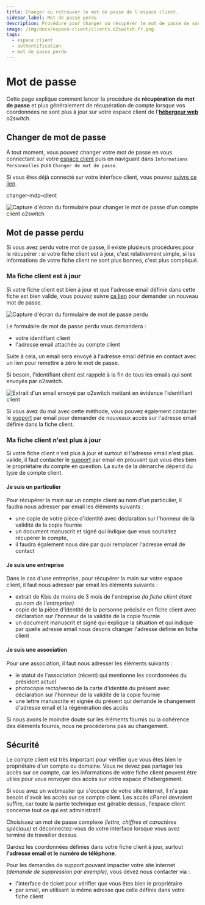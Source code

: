 ```yaml
---
title: Changer ou retrouver le mot de passe de l'espace client.
sidebar_label: Mot de passe perdu
description: Procédure pour changer ou récupérer le mot de passe de son espace client o2switch
image: /img/docs/espace-client/clients.o2switch.fr.png
tags:
  - espace client
  - authentification
  - mot de passe perdu
---
```


# Mot de passe

Cette page explique comment lancer la procédure de **récupération de mot de passe** et plus généralement de récupération
de compte lorsque vos coordonnées ne sont plus à jour sur votre espace client de
l'**[hébergeur web](https://www.o2switch.fr/hebergement-illimite/)** o2switch.

## Changer de mot de passe 

À tout moment, vous pouvez changer votre mot de passe en vous connectant sur votre
[espace client](https://clients.o2switch.fr/auth/connexion) puis en naviguant dans `Informations Personnelles` puis 
`Changer de mot de passe`.

 Si vous êtes déjà connecté sur votre interface client, vous pouvez 
 [suivre ce lien](https://clients.o2switch.fr/mon-compte/changer-mot-de-passe).

changer-mdp-client

<Image
    src="/img/docs/espace-client/auth/changer-mdp-client.png"
    title="Page pour changer le mot de passe de l'espace client o2switch"
    caption="Formulaire pour changer le mot de passe d'un compte client o2switch"
    alt="Capture d'écran du formulaire pour changer le mot de passe d'un compte client o2switch"
/>

## Mot de passe perdu

Si vous avez perdu votre mot de passe, il existe plusieurs procédures pour le récupérer : si votre fiche client est à
jour, c'est relativement simple, si les informations de votre fiche client ne sont plus bonnes, c'est plus compliqué.

### Ma fiche client est à jour

Si votre fiche client est bien à jour et que l'adresse email définie dans cette fiche est bien valide, vous pouvez
suivre [ce lien](https://clients.o2switch.fr/auth/mot-de-passe-perdu) pour demander un nouveau mot de passe. 

<Image
    src="/img/docs/espace-client/auth/mot-de-passe-perdu.png"
    title="Formulaire pour lancer la procédure de mot de passe perdu"
    caption="Pour lancer la procédure de mot de passe perdu, il faut renseigner votre identifiant et adresse email"
    alt="Capture d'écran du formulaire de mot de passe perdu"
/>

Le formulaire de mot de passe perdu vous demandera : 
  * votre identifiant client 
  * l'adresse email attachée au compte client 

Suite à cela, un email sera envoyé à l'adresse email définie en contact avec un lien pour remettre à zéro le mot de 
passe.

Si besoin, l'identifiant client est rappelé à la fin de tous les emails qui sont envoyés par o2switch. 

<Image
    src="/img/docs/espace-client/auth/rappel-identifiant-client.png"
    title="L'identifiant client est rappelé à la fin de chaque email"
    caption="L'identifiant de connexion est rappelé à la fin des emails envoyés par o2switch"
    alt="Extrait d'un email envoyé par o2switch mettant en évidence l'identifiant client"
/>

Si vous avez du mal avec cette méthode, vous pouvez également contacter le 
[support](https://www.o2switch.fr/support-hebergeur/) par email pour demander de nouveaux accès sur l'adresse email
définie dans la fiche client.

### Ma fiche client n'est plus à jour

Si votre fiche client n'est plus à jour et surtout si l'adresse email n'est plus valide, il faut contacter le
[support](https://www.o2switch.fr/support-hebergeur/) par email en prouvant que vous êtes bien le propriétaire du compte
en question. La suite de la démarche dépend du type de compte client. 

#### Je suis un particulier

Pour récupérer la main sur un compte client au nom d'un particulier, il faudra nous adresser par email les éléments
suivants : 
  - une copie de votre pièce d'identité avec déclaration sur l'honneur de la validité de la copie fournie
  - un document manuscrit et signé qui indique que vous souhaitez récupérer le compte,
  - il faudra également nous dire par quoi remplacer l'adresse email de contact

#### Je suis une entreprise

Dans le cas d'une entreprise, pour récupérer la main sur votre espace client, il faut nous adresser par email les
éléments suivants :
  - extrait de Kbis de moins de 3 mois de l'entreprise *(la fiche client étant au nom de l'entreprise)*
  - copie de la pièce d'identité de la personne précisée en fiche client avec déclaration sur l'honneur de la validité
    de la copie fournie
  - un document manuscrit et signé qui explique la situation et qui indique par quelle adresse email nous devons changer
    l'adresse définie en fiche client

#### Je suis une association

Pour une association, il faut nous adresser les éléments suivants : 
  - le statut de l'association (récent) qui mentionne les coordonnées du président actuel
  - photocopie recto/verso de la carte d'identité du présent avec déclaration sur l'honneur de la validité de la copie
    fournie
  - une lettre manuscrite et signée du présent qui demande le changement d'adresse email et la régénération des accès

Si nous avons le moindre doute sur les éléments fournis ou la cohérence des éléments fournis, nous ne procéderons pas au
changement. 

## Sécurité

Le compte client est très important pour vérifier que vous êtes bien le propriétaire d'un compte ou domaine. Vous ne
devez pas partager les accès sur ce compte, car les informations de votre fiche client peuvent être utiles pour vous
renvoyer des accès sur votre espace d'hébergement. 

Si vous avez un webmaster qui s'occupe de votre site internet, il n'a pas besoin d'avoir les accès sur ce compte client.
Les accès cPanel devraient suffire, car toute la partie technique est gérable dessus, l'espace client concerne tout ce
qui est administratif.

Choisissez un mot de passe complexe *(lettre, chiffres et caractères spéciaux)* et déconnectez-vous de votre interface
lorsque vous avez terminé de travailler dessus.

Gardez les coordonnées définies dans votre fiche client à jour, surtout **l'adresse email et le numéro de téléphone**.

Pour les demandes de support pouvant impacter votre site internet *(demande de suppression par exemple)*, vous devez
nous contacter via :
  * l'interface de ticket pour vérifier que vous êtes bien le propriétaire
  * par email, en utilisant la même adresse que celle définie dans votre fiche client